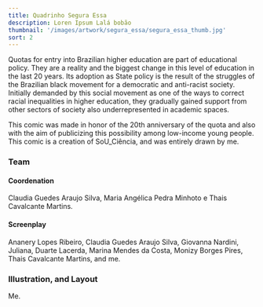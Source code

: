 ```yaml
---
title: Quadrinho Segura Essa
description: Loren Ipsum Lalá bobão
thumbnail: '/images/artwork/segura_essa/segura_essa_thumb.jpg'
sort: 2
---
```




<PostPicture
  title="Quadrinho Segura Essa"
  src="/images/artwork/segura_essa/hq_cartilhas_de_cotas.jpg"
  width="700px"
  loading="lazy"
  shadow
/>


Quotas for entry into Brazilian higher education are part of educational policy. They are a reality and the biggest change in this level of education in the last 20 years. Its adoption as State policy is the result of the struggles of the Brazilian black movement for a democratic and anti-racist society. Initially demanded by this social movement as one of the ways to correct racial inequalities in higher education, they gradually gained support from other sectors of society also underrepresented in academic spaces.


This comic was made in honor of the 20th anniversary of the quota and also with the aim of publicizing this possibility among low-income young people. This comic is a creation of SoU_Ciência, and was entirely drawn by me.



### Team

#### Coordenation
Claudia Guedes Araujo Silva, Maria Angélica Pedra Minhoto e Thais Cavalcante Martins.

#### Screenplay
Ananery Lopes Ribeiro, Claudia Guedes Araujo Silva, Giovanna Nardini, Juliana, Duarte Lacerda, Marina Mendes da Costa, Monizy Borges Pires, Thais Cavalcante Martins, and me.

### Illustration, and Layout
Me.




<PostPicture
  title="Páginas do quadrinho Segura Essa"
  src="/images/artwork/segura_essa/008.jpg"
  width="700px"
  loading="lazy"
  shadow
/>


<PostPicture
  title="Páginas do quadrinho Segura Essa"
  src="/images/artwork/segura_essa/002.jpg"
  width="700px"
  loading="lazy"
  shadow
/>

<PostPicture
  title="Páginas do quadrinho Segura Essa"
  src="/images/artwork/segura_essa/004.jpg"
  width="700px"
  loading="lazy"
  shadow
/>

<PostPicture
  title="Páginas do quadrinho Segura Essa"
  src="/images/artwork/segura_essa/005.jpg"
  width="700px"
  loading="lazy"
  shadow
/>


<PostPicture
  title="Páginas do quadrinho Segura Essa"
  src="/images/artwork/segura_essa/013.jpg"
  width="700px"
  loading="lazy"
  shadow
/>
<PostPicture
  title="Páginas do quadrinho Segura Essa"
  src="/images/artwork/segura_essa/016.jpg"
  width="700px"
  loading="lazy"
  shadow
/>
<PostPicture
  title="Páginas do quadrinho Segura Essa"
  src="/images/artwork/segura_essa/017.jpg"
  width="700px"
  loading="lazy"
  shadow
/>


<PostPicture
  title="Páginas do quadrinho Segura Essa"
  src="/images/artwork/segura_essa/021.jpg"
  width="700px"
  loading="lazy"
  shadow
/>

<PostPicture
  title="Páginas do quadrinho Segura Essa"
  src="/images/artwork/segura_essa/020.jpg"
  width="700px"
  loading="lazy"
  shadow
/>
